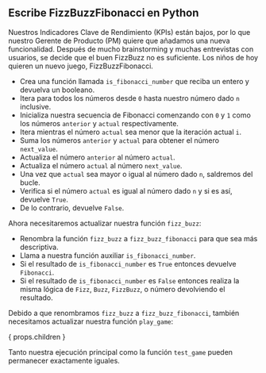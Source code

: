 
## Escribe FizzBuzzFibonacci en Python

Nuestros Indicadores Clave de Rendimiento (KPIs) están bajos, por lo que nuestro Gerente de Producto (PM) quiere que añadamos una nueva funcionalidad. Después de mucho brainstorming y muchas entrevistas con usuarios, se decide que el buen FizzBuzz no es suficiente. Los niños de hoy quieren un nuevo juego, FizzBuzzFibonacci.

<FizzBuzzFibonacciRules />

<IsFibonacciNumberCode />

- Crea una función llamada `is_fibonacci_number` que reciba un entero y devuelva un booleano.
- Itera para todos los números desde `0` hasta nuestro número dado `n` inclusive.
- Inicializa nuestra secuencia de Fibonacci comenzando con `0` y `1` como los números `anterior` y `actual` respectivamente.
- Itera mientras el número `actual` sea menor que la iteración actual `i`.
- Suma los números `anterior` y `actual` para obtener el número `next_value`.
- Actualiza el número `anterior` al número `actual`.
- Actualiza el número `actual` al número `next_value`.
- Una vez que `actual` sea mayor o igual al número dado `n`, saldremos del bucle.
- Verifica si el número `actual` es igual al número dado `n` y si es así, devuelve `True`.
- De lo contrario, devuelve `False`.

Ahora necesitaremos actualizar nuestra función `fizz_buzz`:

<FizzBuzzFibonacciCode />

- Renombra la función `fizz_buzz` a `fizz_buzz_fibonacci` para que sea más descriptiva.
- Llama a nuestra función auxiliar `is_fibonacci_number`.
- Si el resultado de `is_fibonacci_number` es `True` entonces devuelve `Fibonacci`.
- Si el resultado de `is_fibonacci_number` es `False` entonces realiza la misma lógica de `Fizz`, `Buzz`, `FizzBuzz`, o número devolviendo el resultado.

Debido a que renombramos `fizz_buzz` a `fizz_buzz_fibonacci`, también necesitamos actualizar nuestra función `play_game`:

{ props.children }

Tanto nuestra ejecución principal como la función `test_game` pueden permanecer exactamente iguales.